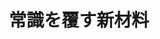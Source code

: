 ﻿---
title: "常識を覆す新材料"
category: "物質理工学院"
vol: 66
interviewee: "細野・神谷"
url: "https://www.mces.titech.ac.jp/authors/hosono/"
tags: ["工学","材料","科学","物質","人類"]
pdf: "66-2-hosono-kamiya.pdf"
career: ""
pdfurl: "66-2-hosono-kamiya/66-2-hosono-kamiya.pdf"
preface: "私たち人類の身の周りには、人工的に作られたものを含めて、数え切れないほどの物質が存在している。しかし、その中で性質が明らかになっているものはあまり多くない。材料科学や材料工学と呼ばれる学問は、性質の明らかにされていない物質の中から、人類に有益な物質を見つけ出すことを目的としている。今回、話を伺った細野・神谷研究室では、斬新な研究手法により、世界を驚かせる発見をいくつもしてきている。そのような発見のいきさつと、材料研究のこれからについて紹介しよう。"
---
